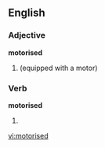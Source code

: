 ==English==

===Adjective===
'''motorised'''

# {{alternative spelling of|motorized}} (equipped with a motor)

===Verb===
'''motorised'''

# {{past of|[[motorise]]}}

[[vi:motorised]]